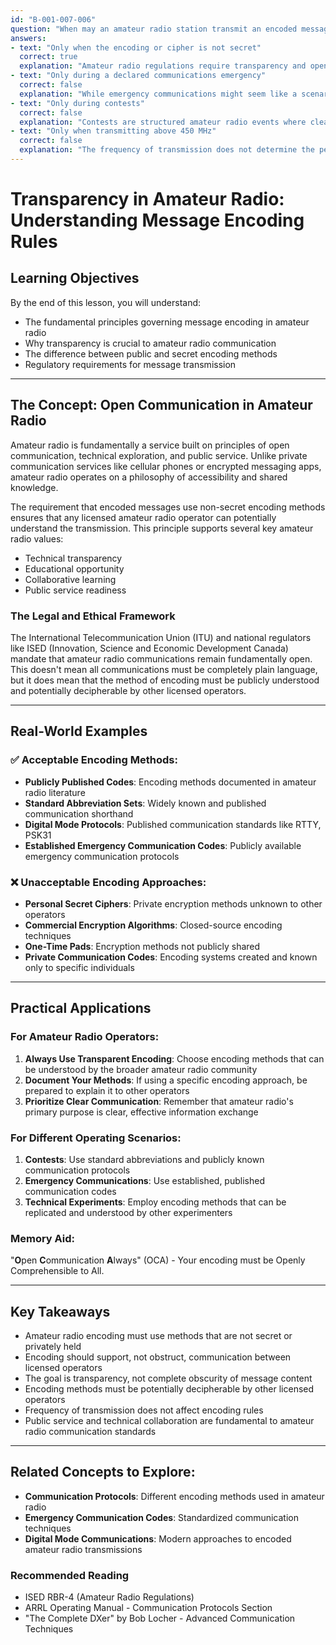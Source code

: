 ```yaml
---
id: "B-001-007-006"
question: "When may an amateur radio station transmit an encoded message?"
answers:
- text: "Only when the encoding or cipher is not secret"
  correct: true
  explanation: "Amateur radio regulations require transparency and openness in communications. An encoding method that is publicly known and not kept secret allows other licensed operators to potentially decode the message, maintaining the open and collaborative spirit of amateur radio. This ensures that encoded messages do not create a 'black box' of communication that excludes other operators from understanding the content."
- text: "Only during a declared communications emergency"
  correct: false
  explanation: "While emergency communications might seem like a scenario where secret encoding could be justified, amateur radio regulations do not provide an automatic exception for emergencies. Even during emergency nets, messages should be transmitted in a manner that can be understood by other licensed operators or authorized emergency communication personnel."
- text: "Only during contests"
  correct: false
  explanation: "Contests are structured amateur radio events where clear communication and call sign exchange are fundamental rules. Secret or private encoding is not permitted, even during competitive events. All contest communications must remain transparent and decodable by any licensed amateur radio operator."
- text: "Only when transmitting above 450 MHz"
  correct: false
  explanation: "The frequency of transmission does not determine the permissibility of encoded messages. Encoding rules apply consistently across all amateur radio frequency bands, from HF to UHF. The key factor is whether the encoding method is publicly known, not the specific frequency being used."
---
```


# Transparency in Amateur Radio: Understanding Message Encoding Rules

## Learning Objectives
By the end of this lesson, you will understand:
- The fundamental principles governing message encoding in amateur radio
- Why transparency is crucial to amateur radio communication
- The difference between public and secret encoding methods
- Regulatory requirements for message transmission

---

## The Concept: Open Communication in Amateur Radio

Amateur radio is fundamentally a service built on principles of open communication, technical exploration, and public service. Unlike private communication services like cellular phones or encrypted messaging apps, amateur radio operates on a philosophy of accessibility and shared knowledge.

The requirement that encoded messages use non-secret encoding methods ensures that any licensed amateur radio operator can potentially understand the transmission. This principle supports several key amateur radio values:
- Technical transparency
- Educational opportunity
- Collaborative learning
- Public service readiness

### The Legal and Ethical Framework

The International Telecommunication Union (ITU) and national regulators like ISED (Innovation, Science and Economic Development Canada) mandate that amateur radio communications remain fundamentally open. This doesn't mean all communications must be completely plain language, but it does mean that the method of encoding must be publicly understood and potentially decipherable by other licensed operators.

---

## Real-World Examples

### ✅ Acceptable Encoding Methods:
- **Publicly Published Codes**: Encoding methods documented in amateur radio literature
- **Standard Abbreviation Sets**: Widely known and published communication shorthand
- **Digital Mode Protocols**: Published communication standards like RTTY, PSK31
- **Established Emergency Communication Codes**: Publicly available emergency communication protocols

### ❌ Unacceptable Encoding Approaches:
- **Personal Secret Ciphers**: Private encryption methods unknown to other operators
- **Commercial Encryption Algorithms**: Closed-source encoding techniques
- **One-Time Pads**: Encryption methods not publicly shared
- **Private Communication Codes**: Encoding systems created and known only to specific individuals

---

## Practical Applications

### For Amateur Radio Operators:
1. **Always Use Transparent Encoding**: Choose encoding methods that can be understood by the broader amateur radio community
2. **Document Your Methods**: If using a specific encoding approach, be prepared to explain it to other operators
3. **Prioritize Clear Communication**: Remember that amateur radio's primary purpose is clear, effective information exchange

### For Different Operating Scenarios:
1. **Contests**: Use standard abbreviations and publicly known communication protocols
2. **Emergency Communications**: Use established, published communication codes
3. **Technical Experiments**: Employ encoding methods that can be replicated and understood by other experimenters

### Memory Aid:
"**O**pen **C**ommunication **A**lways" (OCA) - Your encoding must be Openly Comprehensible to All.

---

## Key Takeaways

- Amateur radio encoding must use methods that are not secret or privately held
- Encoding should support, not obstruct, communication between licensed operators
- The goal is transparency, not complete obscurity of message content
- Encoding methods must be potentially decipherable by other licensed operators
- Frequency of transmission does not affect encoding rules
- Public service and technical collaboration are fundamental to amateur radio communication standards

---

## Related Concepts to Explore:
- **Communication Protocols**: Different encoding methods used in amateur radio
- **Emergency Communication Codes**: Standardized communication techniques
- **Digital Mode Communications**: Modern approaches to encoded amateur radio transmissions

### Recommended Reading
- ISED RBR-4 (Amateur Radio Regulations)
- ARRL Operating Manual - Communication Protocols Section
- "The Complete DXer" by Bob Locher - Advanced Communication Techniques